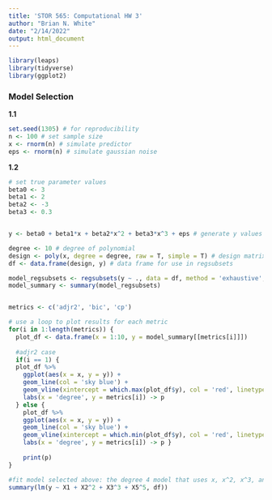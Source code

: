 ```yaml
---
title: 'STOR 565: Computational HW 3'
author: "Brian N. White"
date: "2/14/2022"
output: html_document
---
```


```r
library(leaps)
library(tidyverse)
library(ggplot2)
```

### Model Selection

**1.1**

```r
set.seed(1305) # for reproducibility
n <- 100 # set sample size
x <- rnorm(n) # simulate predictor
eps <- rnorm(n) # simulate gaussian noise
``` 

**1.2**

```r
# set true parameter values
beta0 <- 3
beta1 <- 2
beta2 <- -3
beta3 <- 0.3


y <- beta0 + beta1*x + beta2*x^2 + beta3*x^3 + eps # generate y values
```

```r
degree <- 10 # degree of polynomial
design <- poly(x, degree = degree, raw = T, simple = T) # design matrix
df <- data.frame(design, y) # data frame for use in regsubsets

model_regsubsets <- regsubsets(y ~ ., data = df, method = 'exhaustive', nvmax = 10)
model_summary <- summary(model_regsubsets)


metrics <- c('adjr2', 'bic', 'cp')

# use a loop to plot results for each metric
for(i in 1:length(metrics)) {
  plot_df <- data.frame(x = 1:10, y = model_summary[[metrics[i]]])
  
  #adjr2 case
  if(i == 1) {
  plot_df %>%
    ggplot(aes(x = x, y = y)) +
    geom_line(col = 'sky blue') +
    geom_vline(xintercept = which.max(plot_df$y), col = 'red', linetype = 'dotted') + #adjr2 is maximized
    labs(x = 'degree', y = metrics[i]) -> p
  } else { 
    plot_df %>%
    ggplot(aes(x = x, y = y)) +
    geom_line(col = 'sky blue') +
    geom_vline(xintercept = which.min(plot_df$y), col = 'red', linetype = 'dotted') + #other metrics minimized
    labs(x = 'degree', y = metrics[i]) -> p }
  
    print(p)
}

#fit model selected above: the degree 4 model that uses x, x^2, x^3, and x^5 as predictors
summary(lm(y ~ X1 + X2^2 + X3^3 + X5^5, df))
```

